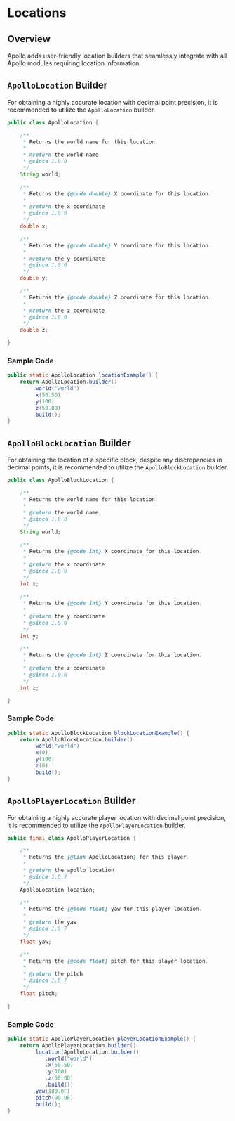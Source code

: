 # Locations

## Overview

Apollo adds user-friendly location builders that seamlessly integrate with all Apollo modules requiring location information.


## `ApolloLocation` Builder

For obtaining a highly accurate location with decimal point precision, it is recommended to utilize the `ApolloLocation` builder.

```java
public class ApolloLocation {

    /**
     * Returns the world name for this location.
     *
     * @return the world name
     * @since 1.0.0
     */
    String world;

    /**
     * Returns the {@code double} X coordinate for this location.
     *
     * @return the x coordinate
     * @since 1.0.0
     */
    double x;

    /**
     * Returns the {@code double} Y coordinate for this location.
     *
     * @return the y coordinate
     * @since 1.0.0
     */
    double y;

    /**
     * Returns the {@code double} Z coordinate for this location.
     *
     * @return the z coordinate
     * @since 1.0.0
     */
    double z;

}
```

### Sample Code

```java
public static ApolloLocation locationExample() {
    return ApolloLocation.builder()
        .world("world")
        .x(50.5D)
        .y(100)
        .z(50.0D)
        .build();
}
```

## `ApolloBlockLocation` Builder

For obtaining the location of a specific block, despite any discrepancies in decimal points, it is recommended to utilize the `ApolloBlockLocation` builder.

```java
public class ApolloBlockLocation {

    /**
     * Returns the world name for this location.
     *
     * @return the world name
     * @since 1.0.0
     */
    String world;

    /**
     * Returns the {@code int} X coordinate for this location.
     *
     * @return the x coordinate
     * @since 1.0.0
     */
    int x;

    /**
     * Returns the {@code int} Y coordinate for this location.
     *
     * @return the y coordinate
     * @since 1.0.0
     */
    int y;

    /**
     * Returns the {@code int} Z coordinate for this location.
     *
     * @return the z coordinate
     * @since 1.0.0
     */
    int z;

}
```

### Sample Code

```java
public static ApolloBlockLocation blockLocationExample() {
    return ApolloBlockLocation.builder()
        .world("world")
        .x(0)
        .y(100)
        .z(0)
        .build();
}
```

## `ApolloPlayerLocation` Builder

For obtaining a highly accurate player location with decimal point precision, it is recommended to utilize the `ApolloPlayerLocation` builder.

```java
public final class ApolloPlayerLocation {

    /**
     * Returns the {@link ApolloLocation} for this player.
     *
     * @return the apollo location
     * @since 1.0.7
     */
    ApolloLocation location;

    /**
     * Returns the {@code float} yaw for this player location.
     *
     * @return the yaw
     * @since 1.0.7
     */
    float yaw;

    /**
     * Returns the {@code float} pitch for this player location.
     *
     * @return the pitch
     * @since 1.0.7
     */
    float pitch;

}

```

### Sample Code

```java
public static ApolloPlayerLocation playerLocationExample() {
    return ApolloPlayerLocation.builder()
        .location(ApolloLocation.builder()
            .world("world")
            .x(50.5D)
            .y(100)
            .z(50.0D)
            .build())
        .yaw(180.0F)
        .pitch(90.0F)
        .build();
}
```
